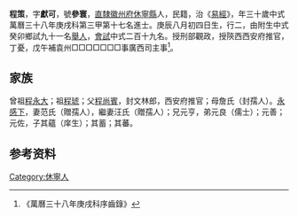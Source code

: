 {{明清人物信息框
| 姓名 = 程策
| 原名 =
| 圖片名稱= 
| 圖片大小 =
| 圖片說明 = 
| 最高職務 =
| 國家 = 大明 
| 爵位 =
| 籍貫 = [[直隸|直隸]][[徽州府|徽州府]][[休寧縣|休寧縣]]
| 族裔 = 
| 旗籍 = 
| 字號 = 
| 諡號 =
| 出生日期 = 庚辰八月初四日
| 出生地點 =
| 逝世日期 = 
| 逝世地點 =
| 墓葬 =
| 配偶 = 范氏（贈孺人）汪氏（贈孺人）
| 親屬 = 曾祖[[程永大|程永大]]，祖[[程琥|程琥]]，父[[程尚賓|程尚賓]]，母詹氏（封孺人）
| 出身 =
* 萬曆三十八年庚戌科進士
| 經歷 =
| 著作 =  
*
*
*
}}
'''程策'''{{BD|1580年||？年||}}，字'''獻可'''，號'''參寰'''，[[直隸|直隸]][[徽州府|徽州府]][[休寧縣|休寧縣]]人，民籍，治《[[易經|易經]]》，年三十歲中式萬曆三十八年庚戌科第三甲第十七名進士。庚辰八月初四日生，行二，由附生中式癸卯鄉試九十一名[[舉人|舉人]]，[[會試|會試]]中式二百十九名。授刑部觀政，授陝西西安府推官，丁憂，戊午補袁州□□□□□□□事廣西司主事<ref>《萬曆三十八年庚戌科序齒錄》</ref>。

== 家族 ==
曾祖[[程永大|程永大]]；祖[[程琥|程琥]]；父[[程尚賓|程尚賓]]，封文林郎，西安府推官；母詹氏（封孺人）。[[永感下|永感下]]，妻范氏（贈孺人），繼妻汪氏（贈孺人）；兄元亨，弟元良（儒士）；元善；元佐，子其蘊（庠生）；其蓄；其蕃。

== 参考资料 ==
{{reflist}}

{{萬曆三十八年庚戌科殿试金榜}}

{{Authority control}}

{{DEFAULTSORT:}}
[[Category:休寧人|Category:休寧人]]


{{明朝人物小作品}}